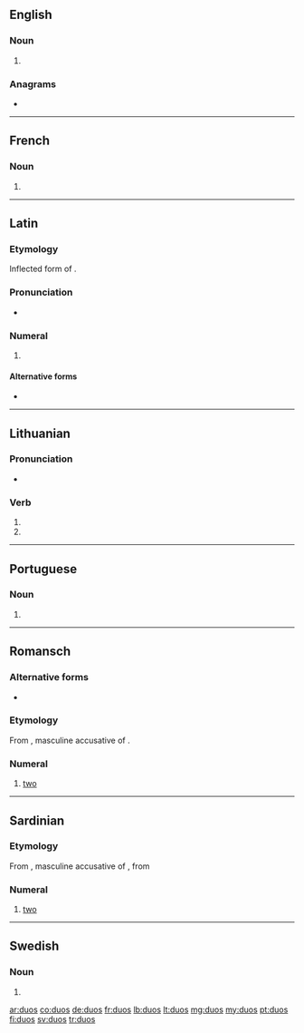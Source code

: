 ==English==

===Noun===
{{head|en|noun plural form}}

# {{plural of|duo|lang=en}}

===Anagrams===
* {{l|en|ouds}}

----

==French==

===Noun===
{{head|fr|noun plural form|g=m}}

# {{plural of|duo|lang=fr}}

----

==Latin==

===Etymology===
Inflected form of {{m|la|duo||two}}.

===Pronunciation===
* {{a|Classical}} {{IPA|/ˈdu.oːs/||lang=la}}

===Numeral===
{{la-num-form|duōs}}

# {{inflection of|duo||acc|m|lang=la}}

====Alternative forms====
* {{l|la|duo}}

----

==Lithuanian==

===Pronunciation===
* {{IPA|[ˈduɔs]|lang=lt}}

===Verb===
{{head|lt|verb form|head=dúos}}

# {{lt-form-verb|3s|fut|duoti}}
# {{lt-form-verb|3p|fut|duoti}}

----

==Portuguese==

===Noun===
{{pt-noun-form|m-p}}

# {{plural of|duo|lang=pt}}

----

==Romansch==

===Alternative forms===
* {{qualifier|Rumantsch Grischun|Sursilvan|Sutsilvan|Surmiran}} {{l|rm|dus}}

===Etymology===
From {{inh|rm|la|duōs}}, masculine accusative of {{m|la|duo}}.

===Numeral===
{{head|rm|number}}

# {{label|rm|Puter|Vallader|cardinal}} [[two]]

----
==Sardinian== 
===Etymology===
From {{inh|sc|la|duōs}}, masculine accusative of {{m|la|duo}}, from {{inh|sc|pro-ie|*dwóh₁}}
===Numeral=== 
{{head|sc|numeral}} 
# {{label|sc|cardinal|Limba Sarda Comuna}} [[two]]
----

==Swedish==

===Noun===
{{head|sv|noun form}}

# {{sv-noun-form-indef-gen|duo}}

[[ar:duos]]
[[co:duos]]
[[de:duos]]
[[fr:duos]]
[[lb:duos]]
[[lt:duos]]
[[mg:duos]]
[[my:duos]]
[[pt:duos]]
[[fi:duos]]
[[sv:duos]]
[[tr:duos]]